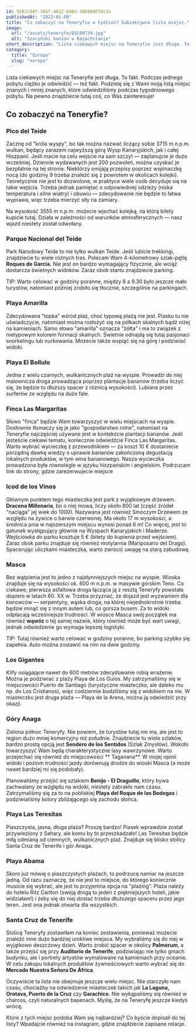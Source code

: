 ```yaml
---
id: 9282c04f-36bf-4622-b90d-38698d6f0c3a
publishedAt: "2023-01-08"
title: "Co zobaczyć na Teneryfie w tydzień? Subiektywna lista miejsc."
image:
  url: "/assets/teneryfe/DSC00739.jpg"
  alt: "Szaryński kanion w Kazachstanie"
short_description: "Lista ciekawych miejsc na Teneryfie jest długa. To fakt. Podczas jednego pobytu ciężko je odwiedzić — też fakt. Podzielę się z Wami moją listą miejsc znanych i mniej znanych, które odwiedziliśmy podczas tygodniowego pobytu. Na pewno znajdziecie tutaj coś, co Was zainteresuje!"
category:
  title: "Europa"
  slug: "europa"
---
```


Lista ciekawych miejsc na Teneryfie jest długa. To fakt. Podczas jednego pobytu ciężko je odwiedzić — też fakt. Podzielę się z Wami moją listą miejsc znanych i mniej znanych, które odwiedziliśmy podczas tygodniowego pobytu. Na pewno znajdziecie tutaj coś, co Was zainteresuje!

## Co zobaczyć na Teneryfie?

### Pico del Teide

Zacznę od "króla wyspy", bo tak można nazwać liczący sobie 3715 m n.p.m. wulkan, będący zarazem najwyższą górą Wysp Kanaryjskich, jak i całej Hiszpanii. Jeśli macie na celu wejście na sam szczyt — zaplanujcie je dużo wcześniej. Dziennie wydawanych jest 200 pozwoleń, można uzyskać je bezpłatnie na tej stronie. Niektórzy omijają przepisy poprzez wspinaczkę nocą (do godziny 9 trzeba znaleźć się z powrotem w okolicach kolejki). Teoretycznie nie jest to dozwolone, w praktyce wiele osób decyduje się na takie wejścia. Trzeba jednak pamiętać o odpowiedniej odzieży (niska temperatura i silne wiatry) i obuwiu — zdecydowanie nie będzie to łatwa wyprawa, więc trzeba mierzyć siły na zamiary.

Na wysokość 3555 m n.p.m. możecie wjechać kolejką, na którą bilety kupicie tutaj. Działa w zależności od warunków atmosferycznych — nasz wjazd niestety został odwołany.

### Parque Nacional del Teide

Park Narodowy Teide to nie tylko wulkan Teide. Jeśli lubicie trekkingi, znajdziecie tu wiele różnych tras. Polecam Wam 4-kilometrowy szlak-pętlę **Roques de Garcia.** Nie jest on bardzo wymagający fizycznie, ale wciąż dostarcza świetnych widoków. Zaraz obok startu znajdziecie parking.

TIP: Warto celować w godziny poranne, między 8 a 9.30 było jeszcze mało turystów, natomiast później zrobiło się tłocznie, szczególnie na parkingach.

### Playa Amarilla

Zdecydowana "topka" wśród plaż, choć typową plażą nie jest. Piasku tu nie uświadczycie, natomiast można rozłożyć się na półkach skalnych bądź niżej na kamieniach. Samo słowo "amarilla" oznacza "żółta" i ma to związek z nietypowym kolorem formacji skalnych. Świetnie odnajdą się tutaj pasjonaci snorkelingu lub nurkowania. Możecie także wspiąć się na górę i podziwiać widoki.

### Playa El Bollulo

Jedna z wielu czarnych, wulkanicznych plaż na wyspie. Prowadzi do niej malownicza droga prowadząca poprzez plantacje bananów (trzeba liczyć się, że będzie to dłuższy spacer z różnicą wysokości). Lubiana przez surferów ze względu na duże fale.

### Finca Las Margaritas

Słowo "finca" będzie Wam towarzyszyć w wielu miejscach na wyspie. Dosłownie tłumaczy się je jako "gospodarstwo rolne", natomiast na Teneryfie najczęściej używane jest w kontekście plantacji bananów. Jeśli jesteście ciekawi tematu, koniecznie odwiedźcie Finca Las Margaritas. Warto wybrać wycieczkę z przewodnikiem — za koszt 10 € dostaniecie porządną dawkę wiedzy o uprawie bananów zakończoną degustacją lokalnych produktów, w tym wina bananowego. Nasza wycieczka prowadzona była równolegle w języku hiszpańskim i angielskim. Podrzucam link do strony, gdzie zarezerwujecie miejsce

### Icod de los Vinos

Głównym punktem tego miasteczka jest park z wyjątkowym drzewem. **Dracena Millenaria**, bo o niej mowa, liczy około 800 lat (część źródeł "naciąga" jej wiek do 1000). Nazywana jest również Smoczym Drzewem ze względu na żywice o barwie czerwonej. Ma około 17 m wysokości, a średnica pnia w najszerszym miejscu wynosi ponad 6 m! Co więcej, jest to gatunek występujący głównie na Wyspach Kanaryjskich i Maderze. Wejściówka do parku kosztuje 5 € (bilety do kupienia przed wejściem). Zaraz obok parku znajduje się również motylarnia (Mariposario del Drago). Spacerując uliczkami miasteczka, warto zwrócić uwagę na starą zabudowę.

### Masca

Bez wątpienia jest to jedno z najsłynniejszych miejsc na wyspie. Wioska znajduje się na wysokości ok. 600 m n.p.m. w masywie górskim Teno. Co ciekawe, pierwsza asfaltowa droga łącząca ją z resztą Teneryfy powstała dopiero w latach 60. XX w. Trzeba przyznać, że dojazd jest wyzwaniem dla kierowców — serpentyny, wąska droga, na której niejednokrotnie trzeba będzie minąć się z innym autem lub, co gorsza busem. Za to widoki odpłacają wcześniejsze trudności. W wiosce Masca swój początek ma również **wąwóz** o tej samej nazwie, który również może być wart uwagi, jednak odwiedzenie go wymaga lepszej logistyki.

TIP: Tutaj również warto celować w godziny poranne, bo parking szybko się zapełnia. Auto można zostawić na nim na dwie godziny.

### Los Gigantes

Klify osiągające nawet do 600 metrów zdecydowanie robią wrażenie. Można je podziwiać z plaży Playa de Los Guíos. My zatrzymaliśmy się w miejscowości Puerto de Santiago (turystyczne miasteczko, ale daleko mu np. do Los Cristianos), więc codziennie budziliśmy się z widokiem na nie. W miasteczku jest druga plaża — Playa de la Arena, można ją odwiedzić przy okazji.

### Góry Anaga

Zielona północ Teneryfy. Nie powiem, że turystów tutaj nie ma, ale jest to region dużo mniej komercyjny niż południe. Znajdziecie tu wiele szlaków, bardzo prostą opcją jest **Sendero de los Sentidos** (Szlak Zmysłów). Wokoło towarzyszyć Wam będą charakterystyczne lasy wawrzynowe. Warto przejechać się również do miejscowości ** Taganana**. W mojej opinii widoki i poziom trudności jazdy dorównują drodze do wioski Masca (a może nawet bardziej mi się podobały).

Planowaliśmy przejść się szlakiem **Benijo - El Draguillo**, który bywa zachwalany ze względu na widoki, niestety zabrakło nam czasu. Zatrzymaliśmy się za to na pobliskiej **Playa del Roque de las Bodegas** i podziwialiśmy kolory zbliżającego się zachodu słońca.

### Playa Las Teresitas

Piaszczysta, jasna, długa plaża? Proszę bardzo! Piasek wprawdzie został przywieziony z Sahary, ale komu by to przeszkadzało! Las Teresitas będzie miłą odmianą od ciemnych, wulkanicznych plaż. Znajduje się blisko stolicy Santa Cruz de Tenerife i gór Anaga.

### Playa Abama

Skoro już mówię o piaszczystych plażach, to podrzucę namiar na jeszcze jedną. Od razu zaznaczę, że nie jest to miejsce, do którego koniecznie musicie się wybrać, ale jest to przyjemna opcja na "plażing". Plaża należy do hotelu Ritz Carlton (swoją drogą to jeden z piękniejszych hoteli, jakie widziałam!) i żeby się do niej dostać trzeba dłuższego spaceru przez jego teren. Jest ona jednak otwarta dla wszystkich.

### Santa Cruz de Tenerife

Stolicę Teneryfy zostawiłam na koniec zestawienia, ponieważ możecie znaleźć inne dużo bardziej urokliwe miejsca. My wybraliśmy się do niej w wyjątkowo deszczowy dzień. Warto zrobić spacer w okolicy **Palmerum**, a także przejść się przy **Auditorio de Tenerife**, podziwiając nie tylko gmach budynku, ale i portrety artystów wymalowane na kamieniach przy oceanie. W celu zakupu lokalnych produktów żywnościowych warto wybrać się do **Mercado Nuestra Señora De África**.

Oczywiście ta lista nie obejmuje jeszcze wielu miejsc. Nie starczyło nam czasu, chociażby na odwiedzenie miasteczek takich jak **La Laguna, Orotava, Puerto de la Cruz** czy **Garachico**. Nie wykąpaliśmy się również w charcos, czyli naturalnych basenach. Myślę, że na Teneryfę jeszcze kiedyś wrócę.

Które z tych miejsc podoba Wam się najbardziej? Co byście dopisali do tej listy? Wpadajcie również na instagram, gdzie znajdziecie zapisane relacje.
